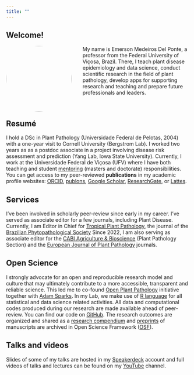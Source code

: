 ```yaml
---
title: ""
---
```


## Welcome!

<img src="figs/delponte2.png" style="border-radius: 50%; margin-right:30px" width="180px" align="left"/> My name is Emerson Medeiros Del Ponte, a professor from the Federal University of Viçosa, Brazil. There, I teach plant disease epidemiology and data science, conduct scientific research in the field of plant pathology, develop apps for supporting research and teaching and prepare future professionals and leaders.<br><br><br>

## Resumé

I hold a DSc in Plant Pathology (Universidade Federal de Pelotas, 2004) with a one-year visit to Cornell University (Bergstrom Lab). I worked two years as as a postdoc associate in a project involving disease risk assessment and prediction (Yang Lab, Iowa State University). Currently, I work at the Universidade Federal de Viçosa (UFV) where I have both teaching and student [mentoring](lab.html) (masters and doctorate) responsibilities. You can get access to my peer-reviewed **publications** in my academic profile websites: [ORCID](https://orcid.org/0000-0003-4398-409X), [publons](https://publons.com/researcher/2740078/emerson-m-del-ponte/), [Google Scholar](https://scholar.google.com.br/citations?user=LgNDabAAAAAJ&hl=en), [ResearchGate](https://www.researchgate.net/profile/Emerson-Del-Ponte/research), or [Lattes](http://lattes.cnpq.br/9460309107496381).

## Services

I've been involved in scholarly peer-review since early in my career. I've served as associate editor for a few journals, including Plant Disease. Currently, I am Editor in Chief for [Tropical Plant Pathology](www.sbfitopatologia.org.br/tpp), the journal of the [Brazilian Phytopathological Society](www.sbfitopatologia.org.br) Since 2022, I am also serving as associate editor for the [CABI Agriculture & Bioscience](https://cabiagbio.biomedcentral.com/about/editorial-board) (Plant Pathology Section) and the [European Journal of Plant Pathology](https://www.springer.com/journal/10658/editors) journals.

## Open Science

I strongly advocate for an open and reproducible research model and culture that may ultimately contribute to a more accessible, transparent and reliable science. This led me to co-found [Open Plant Pathology](http://www.openplantpathology.org/) initiative together with [Adam Sparks](https://adamhsparks.netlify.app/). In my Lab, we make use of [R language](https://www.r-project.org/) for all statistical and data science related activities. All data and computational codes produced during our research are made available ahead of peer-review. You can find our code on [GitHub](https://github.com/emdelponte). The research outcomes are organized and shared as a [research compendium](https://research-compendium.science/) and [preprints](https://publicationethics.org/resources/discussion-documents/preprints) of manuscripts are archived in Open Science Framework ([OSF](https://osf.io/jb6yd)).

## Talks and videos

Slides of some of my talks are hosted in my [Speakerdeck](https://speakerdeck.com/emdelponte) account and full videos of talks and lectures can be found on my [YouTube](https://www.youtube.com/channel/UC3fmW_hoXOY_YR23EtlYvZg) channel.
